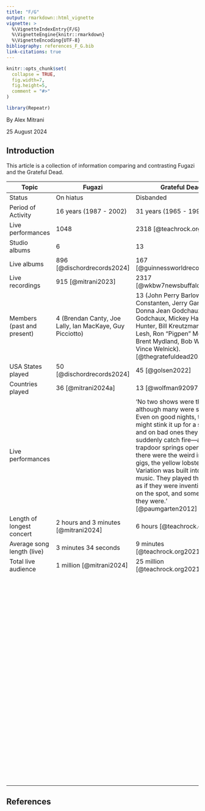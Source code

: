 ```yaml
---
title: "F/G"
output: rmarkdown::html_vignette
vignette: >
  %\VignetteIndexEntry{F/G}
  %\VignetteEngine{knitr::rmarkdown}
  %\VignetteEncoding{UTF-8}
bibliography: references_F_G.bib
link-citations: true
---
```


```r
knitr::opts_chunk$set(
  collapse = TRUE,
  fig.width=7,
  fig.height=5,
  comment = "#>"
)
```

```r
library(Repeatr)
```

By Alex Mitrani

25 August 2024

## Introduction

This article is a collection of information comparing and contrasting Fugazi and the Grateful Dead.

| Topic                      | Fugazi                                                   | Grateful Dead                                                                                                                                                                                                                                                                                                                                                                                                       |
|---------------|-----------------------------|-----------------------------|
| Status                     | On hiatus                                                | Disbanded                                                                                                                                                                                                                                                                                                                                                                                                           |
| Period of Activity         | 16 years (1987 - 2002)                                   | 31 years (1965 - 1995)                                                                                                                                                                                                                                                                                                                                                                                              |
| Live performances          | 1048                                                     | 2318 [@teachrock.org2021]                                                                                                                                                                                                                                                                                                                                                                                           |
| Studio albums              | 6                                                        | 13                                                                                                                                                                                                                                                                                                                                                                                                                  |
| Live albums                | 896 [@dischordrecords2024]                               | 167 [@guinnessworldrecords2024]                                                                                                                                                                                                                                                                                                                                                                                     |
| Live recordings            | 915 [@mitrani2023]                                       | 2317 [@wkbw7newsbuffalo2017]                                                                                                                                                                                                                                                                                                                                                                                        |
| Members (past and present) | 4 (Brendan Canty, Joe Lally, Ian MacKaye, Guy Picciotto) | 13 (John Perry Barlow, Tom Constanten, Jerry Garcia, Donna Jean Godchaux, Keith Godchaux, Mickey Hart, Robert Hunter, Bill Kreutzmann, Phil Lesh, Ron "Pigpen" McKernan, Brent Mydland, Bob Weir, Vince Welnick). [@thegratefuldead2023]                                                                                                                                                                            |
| USA States played          | 50 [@dischordrecords2024]                                | 45 [@golsen2022]                                                                                                                                                                                                                                                                                                                                                                                                    |
| Countries played           | 36 [@mitrani2024a]                                       | 13 [@wolfman920972019]                                                                                                                                                                                                                                                                                                                                                                                              |
| Live performances          |                                                          | 'No two shows were the same, although many were similar. Even on good nights, they might stink it up for a stretch, and on bad ones they could suddenly catch fire---a trapdoor springs open. Then, there were the weird inimitable gigs, the yellow lobsters. Variation was built into the music. They played their parts as if they were inventing them on the spot, and sometimes they were. ' [@paumgarten2012] |
| Length of longest concert  | 2 hours and 3 minutes [@mitrani2024]                     | 6 hours [@teachrock.org2021]                                                                                                                                                                                                                                                                                                                                                                                        |
| Average song length (live) | 3 minutes 34 seconds                                     | 9 minutes [@teachrock.org2021]                                                                                                                                                                                                                                                                                                                                                                                      |
| Total live audience        | 1 million [@mitrani2024]                                 | 25 million [@teachrock.org2021]                                                                                                                                                                                                                                                                                                                                                                                     |
|                            |                                                          |                                                                                                                                                                                                                                                                                                                                                                                                                     |
|                            |                                                          |                                                                                                                                                                                                                                                                                                                                                                                                                     |
|                            |                                                          |                                                                                                                                                                                                                                                                                                                                                                                                                     |
|                            |                                                          |                                                                                                                                                                                                                                                                                                                                                                                                                     |
|                            |                                                          |                                                                                                                                                                                                                                                                                                                                                                                                                     |
|                            |                                                          |                                                                                                                                                                                                                                                                                                                                                                                                                     |
|                            |                                                          |                                                                                                                                                                                                                                                                                                                                                                                                                     |
|                            |                                                          |                                                                                                                                                                                                                                                                                                                                                                                                                     |
|                            |                                                          |                                                                                                                                                                                                                                                                                                                                                                                                                     |
|                            |                                                          |                                                                                                                                                                                                                                                                                                                                                                                                                     |
|                            |                                                          |                                                                                                                                                                                                                                                                                                                                                                                                                     |
|                            |                                                          |                                                                                                                                                                                                                                                                                                                                                                                                                     |
|                            |                                                          |                                                                                                                                                                                                                                                                                                                                                                                                                     |
|                            |                                                          |                                                                                                                                                                                                                                                                                                                                                                                                                     |
|                            |                                                          |                                                                                                                                                                                                                                                                                                                                                                                                                     |
|                            |                                                          |                                                                                                                                                                                                                                                                                                                                                                                                                     |
|                            |                                                          |                                                                                                                                                                                                                                                                                                                                                                                                                     |
|                            |                                                          |                                                                                                                                                                                                                                                                                                                                                                                                                     |
|                            |                                                          |                                                                                                                                                                                                                                                                                                                                                                                                                     |
|                            |                                                          |                                                                                                                                                                                                                                                                                                                                                                                                                     |
|                            |                                                          |                                                                                                                                                                                                                                                                                                                                                                                                                     |
|                            |                                                          |                                                                                                                                                                                                                                                                                                                                                                                                                     |
|                            |                                                          |                                                                                                                                                                                                                                                                                                                                                                                                                     |
|                            |                                                          |                                                                                                                                                                                                                                                                                                                                                                                                                     |
|                            |                                                          |                                                                                                                                                                                                                                                                                                                                                                                                                     |
|                            |                                                          |                                                                                                                                                                                                                                                                                                                                                                                                                     |
|                            |                                                          |                                                                                                                                                                                                                                                                                                                                                                                                                     |
|                            |                                                          |                                                                                                                                                                                                                                                                                                                                                                                                                     |
|                            |                                                          |                                                                                                                                                                                                                                                                                                                                                                                                                     |
|                            |                                                          |                                                                                                                                                                                                                                                                                                                                                                                                                     |
|                            |                                                          |                                                                                                                                                                                                                                                                                                                                                                                                                     |
|                            |                                                          |                                                                                                                                                                                                                                                                                                                                                                                                                     |
|                            |                                                          |                                                                                                                                                                                                                                                                                                                                                                                                                     |
|                            |                                                          |                                                                                                                                                                                                                                                                                                                                                                                                                     |
|                            |                                                          |                                                                                                                                                                                                                                                                                                                                                                                                                     |
|                            |                                                          |                                                                                                                                                                                                                                                                                                                                                                                                                     |
|                            |                                                          |                                                                                                                                                                                                                                                                                                                                                                                                                     |
|                            |                                                          |                                                                                                                                                                                                                                                                                                                                                                                                                     |
|                            |                                                          |                                                                                                                                                                                                                                                                                                                                                                                                                     |
|                            |                                                          |                                                                                                                                                                                                                                                                                                                                                                                                                     |
|                            |                                                          |                                                                                                                                                                                                                                                                                                                                                                                                                     |
|                            |                                                          |                                                                                                                                                                                                                                                                                                                                                                                                                     |
|                            |                                                          |                                                                                                                                                                                                                                                                                                                                                                                                                     |
|                            |                                                          |                                                                                                                                                                                                                                                                                                                                                                                                                     |
|                            |                                                          |                                                                                                                                                                                                                                                                                                                                                                                                                     |
|                            |                                                          |                                                                                                                                                                                                                                                                                                                                                                                                                     |
|                            |                                                          |                                                                                                                                                                                                                                                                                                                                                                                                                     |
|                            |                                                          |                                                                                                                                                                                                                                                                                                                                                                                                                     |
|                            |                                                          |                                                                                                                                                                                                                                                                                                                                                                                                                     |
|                            |                                                          |                                                                                                                                                                                                                                                                                                                                                                                                                     |
|                            |                                                          |                                                                                                                                                                                                                                                                                                                                                                                                                     |
|                            |                                                          |                                                                                                                                                                                                                                                                                                                                                                                                                     |
|                            |                                                          |                                                                                                                                                                                                                                                                                                                                                                                                                     |
|                            |                                                          |                                                                                                                                                                                                                                                                                                                                                                                                                     |
|                            |                                                          |                                                                                                                                                                                                                                                                                                                                                                                                                     |
|                            |                                                          |                                                                                                                                                                                                                                                                                                                                                                                                                     |
|                            |                                                          |                                                                                                                                                                                                                                                                                                                                                                                                                     |
|                            |                                                          |                                                                                                                                                                                                                                                                                                                                                                                                                     |
|                            |                                                          |                                                                                                                                                                                                                                                                                                                                                                                                                     |
|                            |                                                          |                                                                                                                                                                                                                                                                                                                                                                                                                     |
|                            |                                                          |                                                                                                                                                                                                                                                                                                                                                                                                                     |
|                            |                                                          |                                                                                                                                                                                                                                                                                                                                                                                                                     |
|                            |                                                          |                                                                                                                                                                                                                                                                                                                                                                                                                     |
|                            |                                                          |                                                                                                                                                                                                                                                                                                                                                                                                                     |
|                            |                                                          |                                                                                                                                                                                                                                                                                                                                                                                                                     |
|                            |                                                          |                                                                                                                                                                                                                                                                                                                                                                                                                     |
|                            |                                                          |                                                                                                                                                                                                                                                                                                                                                                                                                     |
|                            |                                                          |                                                                                                                                                                                                                                                                                                                                                                                                                     |
|                            |                                                          |                                                                                                                                                                                                                                                                                                                                                                                                                     |
|                            |                                                          |                                                                                                                                                                                                                                                                                                                                                                                                                     |
|                            |                                                          |                                                                                                                                                                                                                                                                                                                                                                                                                     |
|                            |                                                          |                                                                                                                                                                                                                                                                                                                                                                                                                     |
|                            |                                                          |                                                                                                                                                                                                                                                                                                                                                                                                                     |
|                            |                                                          |                                                                                                                                                                                                                                                                                                                                                                                                                     |
|                            |                                                          |                                                                                                                                                                                                                                                                                                                                                                                                                     |
|                            |                                                          |                                                                                                                                                                                                                                                                                                                                                                                                                     |
|                            |                                                          |                                                                                                                                                                                                                                                                                                                                                                                                                     |
|                            |                                                          |                                                                                                                                                                                                                                                                                                                                                                                                                     |
|                            |                                                          |                                                                                                                                                                                                                                                                                                                                                                                                                     |
|                            |                                                          |                                                                                                                                                                                                                                                                                                                                                                                                                     |
|                            |                                                          |                                                                                                                                                                                                                                                                                                                                                                                                                     |
|                            |                                                          |                                                                                                                                                                                                                                                                                                                                                                                                                     |
|                            |                                                          |                                                                                                                                                                                                                                                                                                                                                                                                                     |
|                            |                                                          |                                                                                                                                                                                                                                                                                                                                                                                                                     |
|                            |                                                          |                                                                                                                                                                                                                                                                                                                                                                                                                     |
|                            |                                                          |                                                                                                                                                                                                                                                                                                                                                                                                                     |
|                            |                                                          |                                                                                                                                                                                                                                                                                                                                                                                                                     |
|                            |                                                          |                                                                                                                                                                                                                                                                                                                                                                                                                     |
|                            |                                                          |                                                                                                                                                                                                                                                                                                                                                                                                                     |
|                            |                                                          |                                                                                                                                                                                                                                                                                                                                                                                                                     |
|                            |                                                          |                                                                                                                                                                                                                                                                                                                                                                                                                     |
|                            |                                                          |                                                                                                                                                                                                                                                                                                                                                                                                                     |

## References
